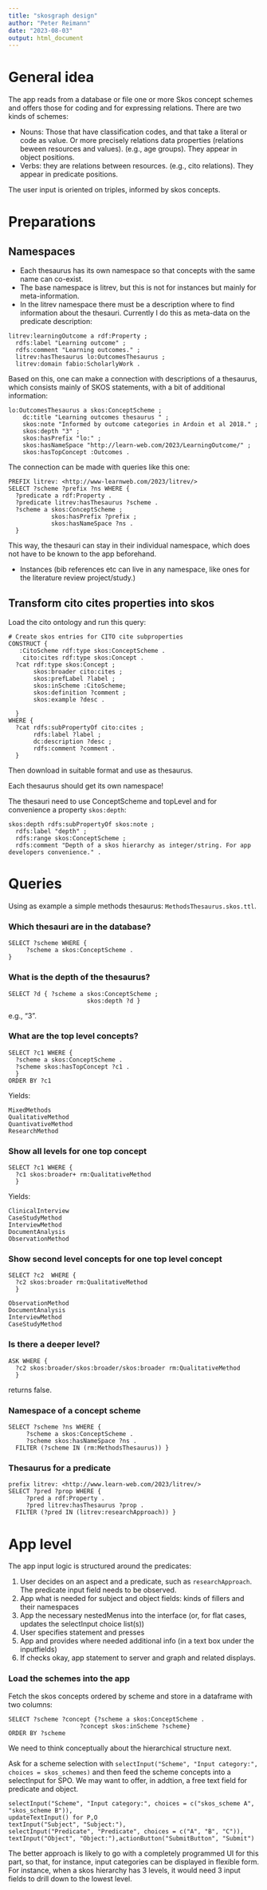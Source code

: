 ```yaml
---
title: "skosgraph design"
author: "Peter Reimann"
date: "2023-08-03"
output: html_document
---
```


# General idea

The app reads from a database or file one or more Skos concept schemes and offers those for coding and for expressing relations. There are two kinds of schemes:

* Nouns: Those that have classification codes, and that take a literal or code as value. Or more precisely relations data properties (relations beween resources and values). (e.g., age groups). They appear in object positions. 
* Verbs: they are relations between resources. (e.g., cito relations). They appear in predicate positions.

The user input is oriented on triples, informed by skos concepts. 

# Preparations

## Namespaces

* Each thesaurus has its own namespace so that concepts with the same name can co-exist. 
* The base namespace is litrev, but this is not for instances but mainly for meta-information. 
* In the litrev namespace there must be a description where to find information about the thesauri. Currently I do this as meta-data on the predicate description:

```
litrev:learningOutcome a rdf:Property ; 
  rdfs:label "Learning outcome" ; 
  rdfs:comment "Learning outcomes." ;
  litrev:hasThesaurus lo:OutcomesThesaurus ; 
  litrev:domain fabio:ScholarlyWork .
```

Based on this, one can make a connection with descriptions of a thesaurus, which consists mainly of SKOS statements, with a bit of additional information:

```
lo:OutcomesThesaurus a skos:ConceptScheme ; 
	dc:title "Learning outcomes thesaurus " ;
	skos:note "Informed by outcome categories in Ardoin et al 2018." ; 
	skos:depth "3" ;
	skos:hasPrefix "lo:" ;
	skos:hasNameSpace "http://learn-web.com/2023/LearningOutcome/" ;
	skos:hasTopConcept :Outcomes .
```

The connection can be made with queries like this one: 

```sparql
PREFIX litrev: <http://www-learnweb.com/2023/litrev/> 
SELECT ?scheme ?prefix ?ns WHERE {
  ?predicate a rdf:Property . 
  ?predicate litrev:hasThesaurus ?scheme . 
  ?scheme a skos:ConceptScheme ; 
            skos:hasPrefix ?prefix ;
            skos:hasNameSpace ?ns . 
  }
```
This way, the thesauri can stay in their individual namespace, which does not have to be known to the app beforehand. 

* Instances (bib references etc can live in any namespace, like ones for the literature review project/study.)

## Transform cito cites properties into skos

Load the cito ontology and run this query:

```sparql
# Create skos entries for CITO cite subproperties
CONSTRUCT {
   :CitoScheme rdf:type skos:ConceptScheme .
    cito:cites rdf:type skos:Concept . 
  ?cat rdf:type skos:Concept ;
       skos:broader cito:cites ;
       skos:prefLabel ?label ;
       skos:inScheme :CitoScheme; 
       skos:definition ?comment ;
       skos:example ?desc .
  
  }
WHERE {
  ?cat rdfs:subPropertyOf cito:cites ;
       rdfs:label ?label ;
       dc:description ?desc ; 
       rdfs:comment ?comment . 
  }
```

Then download in suitable format and use as thesaurus. 

Each thesaurus should get its own namespace!

The thesauri need to use ConceptScheme and topLevel and for convenience a property `skos:depth`: 

```RDFS
skos:depth rdfs:subPropertyOf skos:note ;
  rdfs:label "depth" ;
  rdfs:range skos:ConceptScheme ; 
  rdfs:comment "Depth of a skos hierarchy as integer/string. For app developers convenience." .
```


# Queries

Using as example a simple methods thesaurus: `MethodsThesaurus.skos.ttl`. 

### Which thesauri are in the database?

```sparql
SELECT ?scheme WHERE {
     ?scheme a skos:ConceptScheme . 
}
```


### What is the depth of the thesaurus?

```sparql
SELECT ?d { ?scheme a skos:ConceptScheme ; 
                      skos:depth ?d }
```
e.g., "3". 

### What are the top level concepts? 

```sparql
SELECT ?c1 WHERE {
  ?scheme a skos:ConceptScheme . 
  ?scheme skos:hasTopConcept ?c1 . 
  }
ORDER BY ?c1
```

Yields:

```
MixedMethods 
QualitativeMethod 
QuantivativeMethod 
ResearchMethod
```

### Show all levels for one top concept

```sparql
SELECT ?c1 WHERE {
  ?c1 skos:broader+ rm:QualitativeMethod
  }
```

Yields: 

```
ClinicalInterview 
CaseStudyMethod 
InterviewMethod 
DocumentAnalysis 
ObservationMethod 
```

### Show second level concepts for one top level concept

```sparql
SELECT ?c2  WHERE {
  ?c2 skos:broader rm:QualitativeMethod
  }
```

```
ObservationMethod 
DocumentAnalysis 
InterviewMethod 
CaseStudyMethod 
```

### Is there a deeper level? 

```sparql
ASK WHERE {
  ?c2 skos:broader/skos:broader/skos:broader rm:QualitativeMethod
  }
```

returns false. 

### Namespace of a concept scheme

```sparql
SELECT ?scheme ?ns WHERE {
     ?scheme a skos:ConceptScheme . 
     ?scheme skos:hasNameSpace ?ns . 
  FILTER (?scheme IN (rm:MethodsThesaurus)) }
```

### Thesaurus for a predicate

```sparql
prefix litrev: <http://www.learn-web.com/2023/litrev/>
SELECT ?pred ?prop WHERE {
     ?pred a rdf:Property . 
     ?pred litrev:hasThesaurus ?prop . 
  FILTER (?pred IN (litrev:researchApproach)) }
```




# App level

The app input logic is structured around the predicates: 

1. User decides on an aspect and <selects> a predicate, such as `researchApproach`. The predicate input field needs to be observed. 
2. App <looks up> what is needed for subject and object fields: kinds of fillers and their namespaces
3. App <places> the necessary nestedMenus into the interface (or, for flat cases, updates the selectInput choice list(s))
4. User specifies statement and presses <submit>
5. App <checks> and provides where needed additional info (in a text box under the inputfields)
6. If checks okay, app <pushes> statement to server and <updates> graph and related displays. 






### Load the schemes into the app

Fetch the skos concepts ordered by scheme and store in a dataframe with two columns: 

```sparql
SELECT ?scheme ?concept {?scheme a skos:ConceptScheme . 
                    ?concept skos:inScheme ?scheme}
ORDER BY ?scheme 
```

We need to think conceptually about the hierarchical structure next. 

Ask for a scheme selection with `selectInput("Scheme", "Input category:", choices = skos_schemes)` and then feed the scheme concepts into a selectInput for SPO. We may want to offer, in addtion, a free text field for predicate and object. 

```shiny
selectInput("Scheme", "Input category:", choices = c("skos_scheme A", "skos_scheme B")),
updateTextInput() for P,O
textInput("Subject", "Subject:"),
selectInput("Predicate", "Predicate", choices = c("A", "B", "C")),
textInput("Object", "Object:"),actionButton("SubmitButton", "Submit")
```

The better approach is likely to go with a completely programmed UI for this part, so that, for instance, input categories can be displayed in flexible form. For instance, when a skos hierarchy has 3 levels, it would need 3 input fields to drill down to the lowest level. 





